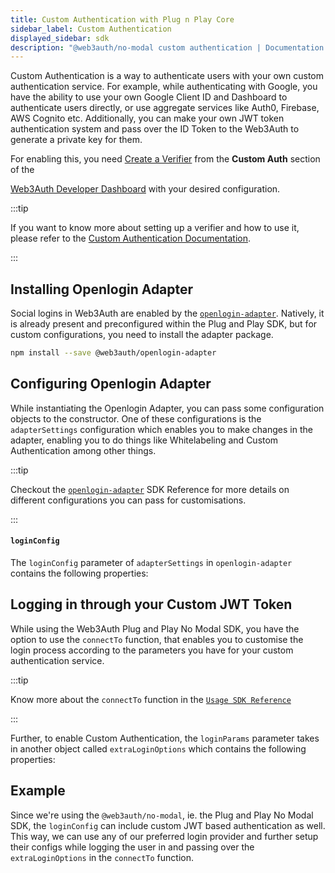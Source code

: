 ```yaml
---
title: Custom Authentication with Plug n Play Core
sidebar_label: Custom Authentication
displayed_sidebar: sdk
description: "@web3auth/no-modal custom authentication | Documentation - Web3Auth"
---
```



Custom Authentication is a way to authenticate users with your own custom authentication service. For example, while authenticating with Google, you
have the ability to use your own Google Client ID and Dashboard to authenticate users directly, or use aggregate services like Auth0, Firebase, AWS
Cognito etc. Additionally, you can make your own JWT token authentication system and pass over the ID Token to the Web3Auth to generate a private key
for them.

For enabling this, you need [Create a Verifier](/auth-provider-setup/verifiers) from the **Custom Auth** section of the

[Web3Auth Developer Dashboard](https://dashboard.web3auth.io) with your desired configuration.

:::tip

If you want to know more about setting up a verifier and how to use it, please refer to the
[Custom Authentication Documentation](/pnp/features/custom-authentication).

:::

## Installing Openlogin Adapter

Social logins in Web3Auth are enabled by the [`openlogin-adapter`](/sdk/web/openlogin). Natively, it is already present and preconfigured within the
Plug and Play SDK, but for custom configurations, you need to install the adapter package.

```bash npm2yarn
npm install --save @web3auth/openlogin-adapter
```

## Configuring Openlogin Adapter

While instantiating the Openlogin Adapter, you can pass some configuration objects to the constructor. One of these configurations is the
`adapterSettings` configuration which enables you to make changes in the adapter, enabling you to do things like Whitelabeling and Custom
Authentication among other things.

:::tip

Checkout the [`openlogin-adapter`](/sdk/web/openlogin) SDK Reference for more details on different configurations you can pass for customisations.

:::

#### `loginConfig`

The `loginConfig` parameter of `adapterSettings` in `openlogin-adapter` contains the following properties:

<LoginConfig />

## Logging in through your Custom JWT Token

While using the Web3Auth Plug and Play No Modal SDK, you have the option to use the `connectTo` function, that enables you to customise the login
process according to the parameters you have for your custom authentication service.

<ConnectTo />

:::tip

Know more about the `connectTo` function in the [`Usage SDK Reference`](/sdk/web/no-modal/usage#logging-in-the-user)

:::

Further, to enable Custom Authentication, the `loginParams` parameter takes in another object called `extraLoginOptions` which contains the following
properties:

<ExtraLoginOptions />

## Example

Since we're using the `@web3auth/no-modal`, ie. the Plug and Play No Modal SDK, the `loginConfig` can include custom JWT based authentication as well.
This way, we can use any of our preferred login provider and further setup their configs while logging the user in and passing over the
`extraLoginOptions` in the `connectTo` function.

<CustomAuthenticationCoreExample />
<ConnectToExample />
